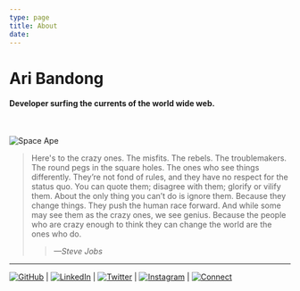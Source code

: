 ```yaml
---
type: page
title: About
date: 
---
```


# Ari Bandong

#### Developer surfing the currents of the world wide web.

<br />


<Image
  src="/images/ape.png"
  alt="Space Ape"
  width={750}
  height={750}
  priority
  className="next-image"
/>
> Here's to the crazy ones. The misfits. The rebels. The troublemakers. The round pegs in the square holes. The ones who see things differently. They’re not fond of rules, and they have no respect for the status quo. You can quote them; disagree with them; glorify or vilify them. About the only thing you can’t do is ignore them. Because they change things. They push the human race forward. And while some may see them as the crazy ones, we see genius. Because the people who are crazy enough to think they can change the world are the ones who do. 
>
>> <cite>&mdash;Steve Jobs</cite>
---
  
  
  [<Image src="/images/icons8-github-120.png"
    alt="GitHub"
    width={60}
    height={60}
    priority
    className="next-image" 
  />](https://github.com/ariband5)
  |
  [<Image
    src="/images/icons8-linkedin-120.png"
    alt="LinkedIn"
    width={60}
    height={60}
    priority
    className="next-image" 
  />](https://www.linkedin.com/in/ari-bandong/)
  |
  [<Image
    src="/images/icons8-twitter-120.png"
    alt="Twitter"
    width={60}
    height={60}
    priority
    className="next-image" 
  />](https://twitter.com/guywithnosn)
  |
  [<Image
    src="/images/icons8-instagram-120.png"
    alt="Instagram"
    width={60}
    height={60}
    priority
    className="next-image" 
  />](https://www.instagram.com/ariband5/)
  |
  [<Image
    src="/images/icons8-connect-120.png"
    alt="Connect"
    width={60}
    height={60}
    priority
    className="next-image" 
  />](mailto:ariband@mac.com)


